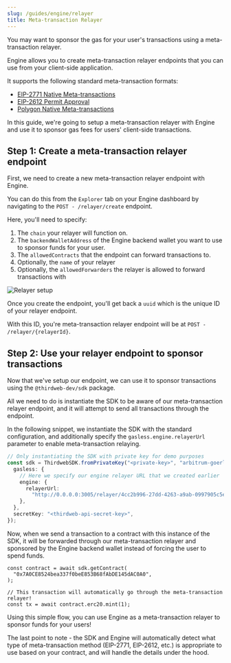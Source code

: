```yaml
---
slug: /guides/engine/relayer
title: Meta-transaction Relayer
---
```



You may want to sponsor the gas for your user's transactions using a meta-transaction relayer.

Engine allows you to create meta-transaction relayer endpoints that you can use from your client-side application.

It supports the following standard meta-transaction formats:

- [EIP-2771 Native Meta-transactions](https://eips.ethereum.org/EIPS/eip-2771)
- [EIP-2612 Permit Approval](https://eips.ethereum.org/EIPS/eip-2612)
- [Polygon Native Meta-transactions](https://wiki.polygon.technology/docs/pos/design/transactions/meta-transactions/meta-transactions/)

In this guide, we're going to setup a meta-transaction relayer with Engine and use it to sponsor gas fees for users' client-side transactions.

## Step 1: Create a meta-transaction relayer endpoint

First, we need to create a new meta-transaction relayer endpoint with Engine.

You can do this from the `Explorer` tab on your Engine dashboard by navigating to the `POST - /relayer/create` endpoint.

Here, you'll need to specify:

1. The `chain` your relayer will function on.
2. The `backendWalletAddress` of the Engine backend wallet you want to use to sponsor funds for your user.
3. The `allowedContracts` that the endpoint can forward transactions to.
4. Optionally, the `name` of your relayer
5. Optionally, the `allowedForwarders` the relayer is allowed to forward transactions with

<img src="/assets/engine/relayer-1.png" alt="Relayer setup" />

Once you create the endpoint, you'll get back a `uuid` which is the unique ID of your relayer endpoint.

With this ID, you're meta-transaction relayer endpoint will be at `POST - /relayer/{relayerId}`.

## Step 2: Use your relayer endpoint to sponsor transactions

Now that we've setup our endpoint, we can use it to sponsor transactions using the `@thirdweb-dev/sdk` package.

All we need to do is instantiate the SDK to be aware of our meta-transaction relayer endpoint, and it will attempt to send all transactions through the endpoint.

In the following snippet, we instantiate the SDK with the standard configuration, and additionally specify the `gasless.engine.relayerUrl` parameter to enable meta-transaction relaying.

```ts
// Only instantiating the SDK with private key for demo purposes
const sdk = ThirdwebSDK.fromPrivateKey("<private-key>", "arbitrum-goerli", {
  gasless: {
    // Here we specify our engine relayer URL that we created earlier
    engine: {
      relayerUrl:
        "http://0.0.0.0:3005/relayer/4cc2b996-27dd-4263-a9ab-0997905c5e29",
    },
  },
  secretKey: "<thirdweb-api-secret-key>",
});
```

Now, when we send a transaction to a contract with this instance of the SDK, it will be forwarded through our meta-transaction relayer and sponsored by the Engine backend wallet instead of forcing the user to spend funds.

```tsx
const contract = await sdk.getContract(
  "0x7A0CE8524bea337f0beE853B68fAbDE145dAC0A0",
);

// This transaction will automatically go through the meta-transaction relayer!
const tx = await contract.erc20.mint(1);
```

Using this simple flow, you can use Engine as a meta-transaction relayer to sponsor funds for your users!

The last point to note - the SDK and Engine will automatically detect what type of meta-transaction method (EIP-2771, EIP-2612, etc.) is appropriate to use based on your contract, and will handle the details under the hood.
